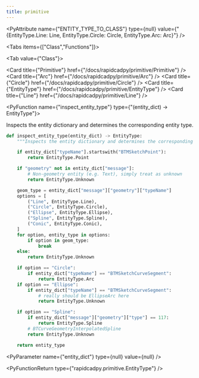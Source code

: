 ```yaml
---
title: primitive
---
```


<PyAttribute name={"ENTITY_TYPE_TO_CLASS"} type={null} value={"{EntityType.Line: Line, EntityType.Circle: Circle, EntityType.Arc: Arc}"} />

<Tabs items={["Class","Functions"]}>

<Tab value={"Class"}>

<Cards >

<Card title={"Primitive"} href={"/docs/rapidcadpy/primitive/Primitive"} />
<Card title={"Arc"} href={"/docs/rapidcadpy/primitive/Arc"} />
<Card title={"Circle"} href={"/docs/rapidcadpy/primitive/Circle"} />
<Card title={"EntityType"} href={"/docs/rapidcadpy/primitive/EntityType"} />
<Card title={"Line"} href={"/docs/rapidcadpy/primitive/Line"} />

</Cards>

</Tab>
<Tab value={"Functions"}>

<PyFunction name={"inspect_entity_type"} type={"(entity_dict) -> EntityType"}>

Inspects the entity dictionary and determines the corresponding entity type.

<PySourceCode >

```python
def inspect_entity_type(entity_dict) -> EntityType:
    """Inspects the entity dictionary and determines the corresponding entity type."""

    if entity_dict["typeName"].startswith("BTMSketchPoint"):
        return EntityType.Point

    if "geometry" not in entity_dict["message"]:
        # Non-geometry entity (e.g. Text), simply treat as unknown
        return EntityType.Unknown

    geom_type = entity_dict["message"]["geometry"]["typeName"]
    options = [
        ("Line", EntityType.Line),
        ("Circle", EntityType.Circle),
        ("Ellipse", EntityType.Ellipse),
        ("Spline", EntityType.Spline),
        ("Conic", EntityType.Conic),
    ]
    for option, entity_type in options:
        if option in geom_type:
            break
    else:
        return EntityType.Unknown

    if option == "Circle":
        if entity_dict["typeName"] == "BTMSketchCurveSegment":
            return EntityType.Arc
    if option == "Ellipse":
        if entity_dict["typeName"] == "BTMSketchCurveSegment":
            # really should be EllipseArc here
            return EntityType.Unknown

    if option == "Spline":
        if entity_dict["message"]["geometry"]["type"] == 117:
            return EntityType.Spline
        # BTCurveGeometryInterpolatedSpline
        return EntityType.Unknown

    return entity_type
```

</PySourceCode>

<div >

<PyParameter name={"entity_dict"} type={null} value={null} />

</div>

<PyFunctionReturn type={"rapidcadpy.primitive.EntityType"} />

</PyFunction>

</Tab>

</Tabs>